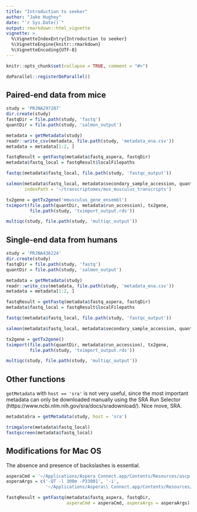 ```yaml
---
title: "Introduction to seeker"
author: "Jake Hughey"
date: "`r Sys.Date()`"
output: rmarkdown::html_vignette
vignette: >
  %\VignetteIndexEntry{Introduction to seeker}
  %\VignetteEngine{knitr::rmarkdown}
  %\VignetteEncoding{UTF-8}
---
```


```r
knitr::opts_chunk$set(collapse = TRUE, comment = "#>")
```

```r
doParallel::registerDoParallel()
```

## Paired-end data from mice

```r
study = 'PRJNA297287'
dir.create(study)
fastqDir = file.path(study, 'fastq')
quantDir = file.path(study, 'salmon_output')

metadata = getMetadata(study)
readr::write_csv(metadata, file.path(study, 'metadata_ena.csv'))
metadata = metadata[1:2, ]

fastqResult = getFastq(metadata$fastq_aspera, fastqDir)
metadata$fastq_local = fastqResult$localFilepaths

fastqc(metadata$fastq_local, file.path(study, 'fastqc_output'))

salmon(metadata$fastq_local, metadata$secondary_sample_accession, quantDir,
       indexPath = '~/transcriptomes/mus_musculus_transcripts')

tx2gene = getTx2gene('mmusculus_gene_ensembl')
tximport(file.path(quantDir, metadata$run_accession), tx2gene,
         file.path(study, 'tximport_output.rds'))

multiqc(study, file.path(study, 'multiqc_output'))
```

## Single-end data from humans

```r
study = 'PRJNA436224'
dir.create(study)
fastqDir = file.path(study, 'fastq')
quantDir = file.path(study, 'salmon_output')

metadata = getMetadata(study)
readr::write_csv(metadata, file.path(study, 'metadata_ena.csv'))
metadata = metadata[1:2, ]

fastqResult = getFastq(metadata$fastq_aspera, fastqDir)
metadata$fastq_local = fastqResult$localFilepaths

fastqc(metadata$fastq_local, file.path(study, 'fastqc_output'))

salmon(metadata$fastq_local, metadata$secondary_sample_accession, quantDir)

tx2gene = getTx2gene()
tximport(file.path(quantDir, metadata$run_accession), tx2gene,
         file.path(study, 'tximport_output.rds'))

multiqc(study, file.path(study, 'multiqc_output'))
```

## Other functions

`getMetadata` with `host == 'sra'` is not very useful, since the most important metadata can only be downloaded manually using the SRA Run Selector (https://www.ncbi.nlm.nih.gov/sra/docs/sradownload/). Nice move, SRA.

```r
metadataSra = getMetadata(study, host = 'sra')

trimgalore(metadata$fastq_local)
fastqscreen(metadata$fastq_local)
```

## Modifications for Mac OS

The absence and presence of backslashes is essential.

```r
asperaCmd = '~/Applications/Aspera Connect.app/Contents/Resources/ascp'
asperaArgs = c('-QT -l 300m -P33001', '-i',
               '~/Applications/Aspera\\ Connect.app/Contents/Resources/asperaweb_id_dsa.openssh')

fastqResult = getFastq(metadata$fastq_aspera, fastqDir,
                       asperaCmd = asperaCmd, asperaArgs = asperaArgs)
```
